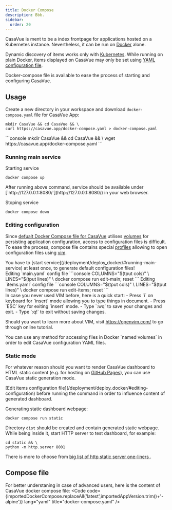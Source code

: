 ```yaml
---
title: Docker Compose
description: Bbb.
sidebar:
  order: 20
---
```



CasaVue is ment to be a index frontpage for applications hosted on a Kubernetes instance. Nevertheless, it can be run on [Docker](https://www.docker.com/) alone.

Dynamic discovery of items works only with [Kubernetes](https://kubernetes.io). While running on plain Docker, items displayed on CasaVue may only be set using [YAML configuration file](/configuration/file#static-items-definitions).

Docker-compose file is available to ease the process of starting and configuring CasaVue.

## Usage
Create a new directory in your workspace and download `docker-compose.yaml` file for CasaVue App:
<Tabs>
  <TabItem label="curl">
```console
mkdir CasaVue && cd CasaVue && \
curl https://casavue.app/docker-compose.yaml > docker-compose.yaml
```
  </TabItem>
  <TabItem label="wget">
```console
mkdir CasaVue && cd CasaVue && \
wget https://casavue.app/docker-compose.yaml
```
  </TabItem>
</Tabs>

### Running main service
Starting service
```console
docker compose up
```
<Aside>After running above command, service should be available under [`http://127.0.0.1:8080/`](http://127.0.0.1:8080/) in your web browser.</Aside>

Stoping service
```console
docker compose down
```
### Editing configuration
Since [defualt Docker Compose file for CasaVue](/deployment/deploy_docker#compose-file) utilises [volumes](https://docs.docker.com/compose/compose-file/07-volumes/) for persisting application configuration, access to configuration files is difficult. To ease the process, compose file contains special [profiles](https://docs.docker.com/compose/profiles/) allowing to open configuration files using [vim](https://www.vim.org/).
<Aside type="caution" title="Warning!">
  You have to [start service](/deployment/deploy_docker/#running-main-service) at least once, to generate default configuration files!
</Aside>
Editing `main.yaml` config file
```console
COLUMNS="$(tput cols)" \
LINES="$(tput lines)" \
docker compose run edit-main; reset
```
Editing `items.yaml` config file
```console
COLUMNS="$(tput cols)" \
LINES="$(tput lines)" \
docker compose run edit-items; reset
```
<Aside type="tip" title="For VIM newbies">
  In case you never used VIM before, here is a quick start:
  - Press `i` on keyboard for `insert` mode allowing you to type things in document.
  - Press `ESC` key for exiting `insert` mode.
  - Type `:wq` to save your changes and exit.
  - Type `:q!` to exit without saving changes.

  Should you want to learn more about VIM, visit https://openvim.com/ to go through online tutorial.
</Aside>

<Aside>
You can use any method for accessing files in Docker `named volumes` in order to edit CasaVue configuration YAML files.
</Aside>

### Static mode
For whatever reason should you want to render CasaVue dashboard to HTML static content (e.g. for hosting on [GitHub Pages](https://pages.github.com/)), you can use CasaVue static generation mode. 
<Aside type="tip">
  [Edit items configuration file](/deployment/deploy_docker/#editing-configuration) before running the command in order to influence content of generated dashboard.
</Aside>

Generating static dashboard webpage:
```console
docker compose run static
```
Directory `dist` should be created and contain generated static webpage.
While being inside it, start HTTP server to test dashboard, for example:
```console
cd static && \
python -m http.server 8001
```
There is more to choose from [big list of http static server one-liners ](https://gist.github.com/willurd/5720255).

## Compose file
For better understaning in case of advanced users, here is the content of CasaVue docker compose file:
<Code code={importedDockerCompose.replaceAll('latest',importedAppVersion.trim()+'-alpine')} lang="yaml" title="docker-compose.yaml" />